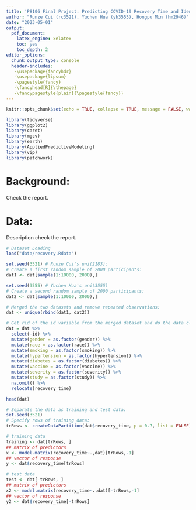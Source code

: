 ```yaml
---
title: 'P8106 Final Project: Predicting COVID-19 Recovery Time and Identifying Significant Risk Factors'
author: "Runze Cui (rc3521), Yuchen Hua (yh3555), Hongpu Min (hm2946)"
date: "2023-05-01"
output: 
  pdf_document:
    latex_engine: xelatex
    toc: yes
    toc_depth: 2
editor_options: 
  chunk_output_type: console
  header-includes:
   -\usepackage{fancyhdr}
   -\usepackage{lipsum}
   -\pagestyle{fancy}
   -\fancyhead[R]{\thepage}
   -\fancypagestyle{plain}{\pagestyle{fancy}}
--- 
```


\newpage


```r
knitr::opts_chunk$set(echo = TRUE, collapse = TRUE, message = FALSE, warning = FALSE, dpi = 300, fig.width = 7)
```

```r
library(tidyverse)
library(ggplot2)
library(caret)
library(mgcv)
library(earth)
library(AppliedPredictiveModeling)
library(vip)
library(patchwork)
```


# Background: 

Check the report.

# Data: 

Description check the report. 

```r
# Dataset Loading
load("data/recovery.Rdata")

set.seed(3521) # Runze Cui's uni(2183): 
# Create a first random sample of 2000 participants: 
dat1 <- dat[sample(1:10000, 2000),] 

set.seed(3555) # Yuchen Hua's uni(3555)
# Create a second random sample of 2000 participants: 
dat2 <- dat[sample(1:10000, 2000),] 

# Merged the two datasets and remove repeated observations: 
dat <- unique(rbind(dat1, dat2))

# Get rid of the id variable from the merged dataset and do the data cleaning: 
dat = dat %>% 
  select(-id) %>% 
  mutate(gender = as.factor(gender)) %>% 
  mutate(race = as.factor(race)) %>% 
  mutate(smoking = as.factor(smoking)) %>% 
  mutate(hypertension = as.factor(hypertension)) %>% 
  mutate(diabetes = as.factor(diabetes)) %>% 
  mutate(vaccine = as.factor(vaccine)) %>% 
  mutate(severity = as.factor(severity)) %>% 
  mutate(study = as.factor(study)) %>% 
  na.omit() %>% 
  relocate(recovery_time)

head(dat)

# Separate the data as training and test data: 
set.seed(3521)
# Specify rows of training data: 
trRows <- createDataPartition(dat$recovery_time, p = 0.7, list = FALSE)

# training data
training <- dat[trRows, ]
## matrix of predictors
x <- model.matrix(recovery_time~.,dat)[trRows,-1]
## vector of response
y <- dat$recovery_time[trRows]

# test data
test <- dat[-trRows, ]
## matrix of predictors
x2 <- model.matrix(recovery_time~.,dat)[-trRows,-1]
## vector of response
y2 <- dat$recovery_time[-trRows]
```


